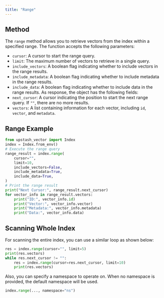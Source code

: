 ```yaml
---
title: "Range"
---
```

## Method
The `range` method allows you to retrieve vectors from the index within a specified range. The function accepts the following parameters:
- `cursor`: A cursor to start the range query.
- `limit`: The maximum number of vectors to retrieve in a single query.
- `include_vectors`: A boolean flag indicating whether to include vectors in the range results.
- `include_metadata`: A boolean flag indicating whether to include metadata in the range results.
- `include_data`: A boolean flag indicating whether to include data in the range results.
As response, the object has the following fields:
- `next_cursor`: A cursor indicating the position to start the next range query. If `""`, there are no more results.
- `vectors`: A list containing information for each vector, including `id`, `vector`, and `metadata`.
## Range Example
```python
from upstash_vector import Index
index = Index.from_env()
# Execute the range query
range_result = index.range(
    cursor="",
    limit=10,
    include_vectors=False,
    include_metadata=True,
    include_data=True,
)
# Print the range result
print("Next Cursor:", range_result.next_cursor)
for vector_info in range_result.vectors:
    print("ID:", vector_info.id)
    print("Vector:", vector_info.vector)
    print("Metadata:", vector_info.metadata)
    print("Data:", vector_info.data)
```
## Scanning Whole Index
For scanning the entire index, you can use a similar loop as shown below:
```python
res = index.range(cursor="", limit=5)
print(res.vectors)
while res.next_cursor != "":
    res = index.range(cursor=res.next_cursor, limit=10)
    print(res.vectors)
```
Also, you can specify a namespace to operate on. When no namespace
is provided, the default namespace will be used.
```python
index.range(..., namespace="ns")
```